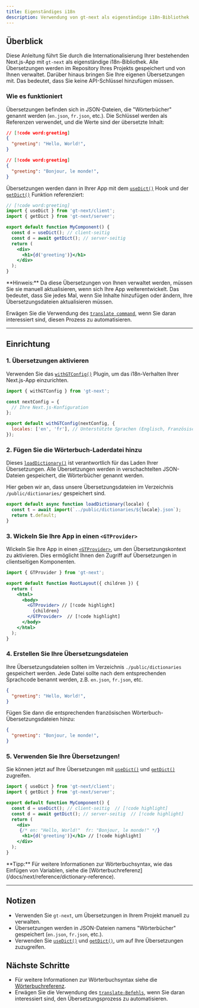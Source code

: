 ```yaml
---
title: Eigenständiges i18n
description: Verwendung von gt-next als eigenständige i18n-Bibliothek
---
```


## Überblick

Diese Anleitung führt Sie durch die Internationalisierung Ihrer bestehenden Next.js-App mit `gt-next` als eigenständige i18n-Bibliothek.
Alle Übersetzungen werden im Repository Ihres Projekts gespeichert und von Ihnen verwaltet.
Darüber hinaus bringen Sie Ihre eigenen Übersetzungen mit. Das bedeutet, dass Sie keine API-Schlüssel hinzufügen müssen.

### Wie es funktioniert

Übersetzungen befinden sich in JSON-Dateien, die "Wörterbücher" genannt werden (`en.json`, `fr.json`, etc.).
Die Schlüssel werden als Referenzen verwendet, und die Werte sind der übersetzte Inhalt:
```json title="public/dictionaries/en.json"
// [!code word:greeting]
{
  "greeting": "Hello, World!",
}
```

```json title="public/dictionaries/fr.json"
// [!code word:greeting]
{
  "greeting": "Bonjour, le monde!",
}
```

Übersetzungen werden dann in Ihrer App mit dem [`useDict()`](/docs/next/api/dictionary/useGT) Hook und der [`getDict()`](/docs/next/api/dictionary/getDict) Funktion referenziert:
```jsx title="components/MyComponent.js"
// [!code word:greeting]
import { useDict } from 'gt-next/client';
import { getDict } from 'gt-next/server';

export default function MyComponent() {
  const d = useDict(); // client-seitig
  const d = await getDict(); // server-seitig
  return (
    <div>
      <h1>{d('greeting')}</h1>
    </div>
  );
}
```

<Callout>
  **Hinweis:** Da diese Übersetzungen von Ihnen verwaltet werden, müssen Sie sie manuell aktualisieren, wenn sich Ihre App weiterentwickelt.
  Das bedeutet, dass Sie jedes Mal, wenn Sie Inhalte hinzufügen oder ändern, Ihre Übersetzungsdateien aktualisieren müssen.

  Erwägen Sie die Verwendung des [`translate command`](/docs/cli/tutorials/translate-json), wenn Sie daran interessiert sind, diesen Prozess zu automatisieren.
</Callout>

---


## Einrichtung

### 1. Übersetzungen aktivieren

Verwenden Sie das [`withGTConfig()`](/docs/next/api/config/with-gt-config) Plugin, um das i18n-Verhalten Ihrer Next.js-App einzurichten.

```jsx title="next.config.js" copy
import { withGTConfig } from 'gt-next';

const nextConfig = {
  // Ihre Next.js-Konfiguration
};

export default withGTConfig(nextConfig, {
  locales: ['en', 'fr'], // Unterstützte Sprachen (Englisch, Französisch)
});
```

### 2. Fügen Sie die Wörterbuch-Laderdatei hinzu

Dieses [`loadDictionary()`](/docs/next/api/config/load-dictionary) ist verantwortlich für das Laden Ihrer Übersetzungen.
Alle Übersetzungen werden in verschachtelten JSON-Dateien gespeichert, die Wörterbücher genannt werden.

Hier geben wir an, dass unsere Übersetzungsdateien im Verzeichnis `/public/dictionaries/` gespeichert sind.
```jsx title="src/loadDictionary.js" copy
export default async function loadDictionary(locale) {
  const t = await import(`../public/dictionaries/${locale}.json`);
  return t.default;
}
```

### 3. Wickeln Sie Ihre App in einen `<GTProvider>`

Wickeln Sie Ihre App in einen [`<GTProvider>`](/docs/next/api/components/gtprovider), um den Übersetzungskontext zu aktivieren.
Dies ermöglicht Ihnen den Zugriff auf Übersetzungen in clientseitigen Komponenten.

```jsx title="layout.js" copy
import { GTProvider } from 'gt-next';

export default function RootLayout({ children }) {
  return (
    <html>
      <body>
        <GTProvider> // [!code highlight]
          {children}
        </GTProvider>  // [!code highlight]
      </body>
    </html>
  );
}
```

### 4. Erstellen Sie Ihre Übersetzungsdateien

Ihre Übersetzungsdateien sollten im Verzeichnis `./public/dictionaries` gespeichert werden.
Jede Datei sollte nach dem entsprechenden Sprachcode benannt werden, z.B. `en.json`, `fr.json`, etc.

```json title="public/dictionaries/en.json"
{
  "greeting": "Hello, World!",
}
```

Fügen Sie dann die entsprechenden französischen Wörterbuch-Übersetzungsdateien hinzu:
```json title="public/dictionaries/fr.json"
{
  "greeting": "Bonjour, le monde!",
}
```

### 5. Verwenden Sie Ihre Übersetzungen!

Sie können jetzt auf Ihre Übersetzungen mit [`useDict()`](/docs/next/api/dictionary/useDict) und [`getDict()`](/docs/next/api/dictionary/getDict) zugreifen.

```jsx title="components/MyComponent.js" copy
import { useDict } from 'gt-next/client';
import { getDict } from 'gt-next/server';

export default function MyComponent() {
  const d = useDict(); // client-seitig  // [!code highlight]
  const d = await getDict(); // server-seitig  // [!code highlight]
  return (
    <div>
     {/* en: "Hello, World!"  fr: "Bonjour, le monde!" */}
      <h1>{d('greeting')}</h1> // [!code highlight]
    </div>
  );
}
```

<Callout>
  **Tipp:** Für weitere Informationen zur Wörterbuchsyntax, wie das Einfügen von Variablen, siehe die [Wörterbuchreferenz](/docs/next/reference/dictionary-reference).
</Callout>

---

## Notizen
 * Verwenden Sie `gt-next`, um Übersetzungen in Ihrem Projekt manuell zu verwalten.
 * Übersetzungen werden in JSON-Dateien namens "Wörterbücher" gespeichert (`en.json`, `fr.json`, etc.).
 * Verwenden Sie [`useDict()`](/docs/next/api/dictionary/useDict) und [`getDict()`](/docs/next/api/dictionary/getDict), um auf Ihre Übersetzungen zuzugreifen.

## Nächste Schritte
 * Für weitere Informationen zur Wörterbuchsyntax siehe die [Wörterbuchreferenz](/docs/next/reference/dictionary-reference).
 * Erwägen Sie die Verwendung des [`translate-Befehls`](/docs/cli/tutorials/translate-json), wenn Sie daran interessiert sind, den Übersetzungsprozess zu automatisieren.